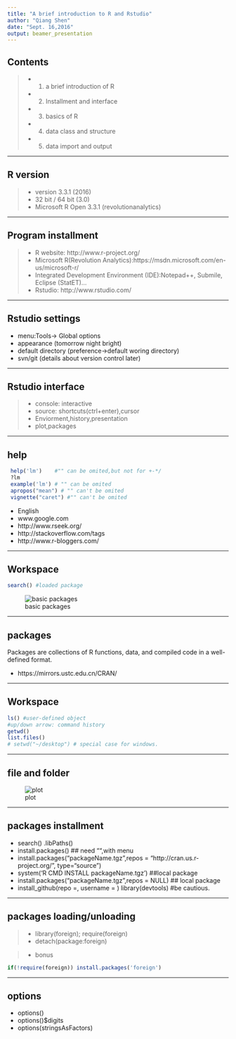 ```yaml
---
title: "A brief introduction to R and Rstudio"
author: "Qiang Shen"
date: "Sept. 16,2016"
output: beamer_presentation
---
```


## Contents
>- 1. a brief introduction of R
>- 2. Installment and interface
>- 3. basics of R
>- 4. data class and structure
>- 5. data import and output

---

## R version 

>- version 3.3.1 (2016)
>- 32 bit / 64 bit (3.0) 
>- Microsoft R Open 3.3.1 (revolutionanalytics)

---

## Program installment

>- R website: http://www.r-project.org/
>- Microsoft R(Revolution Analytics):https://msdn.microsoft.com/en-us/microsoft-r/
>- Integrated Development Environment (IDE):Notepad++, Submile, Eclipse (StatET)...
>- Rstudio: http://www.rstudio.com/

---

## Rstudio settings
- menu:Tools-> Global options
- appearance (tomorrow night bright) 
- default directory (preference->default woring directory)
- svn/git (details about version control later)

---

## Rstudio interface

>- console: interactive 
>- source: shortcuts(ctrl+enter),cursor
>- Enviorment,history,presentation 
>- plot,packages

---

## help
```r
 help('lm')    #"" can be omited,but not for +-*/
 ?lm
 example('lm') # "" can be omited
 apropos("mean") # "" can't be omited
 vignette("caret") #"" can't be omited
```

- English
- www.google.com
- http://www.rseek.org/
- http://stackoverflow.com/tags
- http://www.r-bloggers.com/

---

## Workspace
```r
search() #loaded package
```
![basic packages](plot/basics.png)

---

## packages
Packages are collections of R functions, data, and compiled code in a well-defined format.

- https://mirrors.ustc.edu.cn/CRAN/

---

## Workspace
```r
ls() #user-defined object
#up/down arrow: command history
getwd()
list.files()
# setwd("~/desktop") # special case for windows.
```

---

## file and folder

 ![plot](plot/command.png) 

---

## packages installment

- search() .libPaths()
- install.packages() ## need "",with menu
- install.packages("packageName.tgz",repos = "http://cran.us.r-project.org/", type="source")
- system('R CMD INSTALL packageName.tgz')  ##local package
- install.packages("packageName.tgz",repos = NULL) ## local package
- install_github(repo =, username = ) library(devtools) #be cautious.

---

## packages loading/unloading
>- library(foreign); require(foreign)
>- detach(package:foreign)

>- bonus

```r
if(!require(foreign)) install.packages('foreign')

```

---

## options

- options()
- options()$digits
- options(stringsAsFactors)

